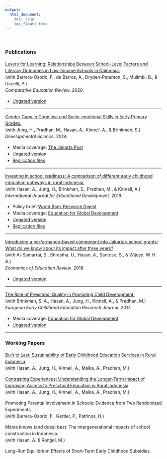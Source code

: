 ```yaml
---
output:
  html_document: 
    toc: true
    toc_float: true
---
```


<link rel="stylesheet" href="styles.css" type="text/css">
<div style="line-height: 1.5em;">
&nbsp;

### Publications

[Levers for Learning: Relationships Between School-Level Factors and Literacy Outcomes in Low-Income Schools in Colombia.](https://doi.org/10.1086/708431)   
(with Barrera-Osorio, F., de Barros, A., Dryden-Peterson, S., Mulimbi, B., & Uccelli, P.)  
*Comparative Education Review*. 2020.

  + [Ungated version](files/colombia.pdf)

***
[Gender Gaps in Cognitive and Socio-emotional Skills in Early Primary Grades.](https://onlinelibrary.wiley.com/doi/abs/10.1111/desc.12931)    
(with Jung, H., Pradhan, M., Hasan, A., Kinnell, A., & Brinkman, S.)  
*Developmental Science*. 2019. 

  + Media coverage: [The Jakarta Post](https://www.thejakartapost.com/academia/2019/10/26/parenting-disregarded-treasure-in-education.html)   
  + [Ungated version](files/gender_indonesia.pdf)   
  + [Replication files](https://github.com/nozominakajima/gender_indonesia) 
  
***
[Investing in school readiness: A comparison of different early childhood education pathways in rural Indonesia.](https://doi.org/10.1016/j.ijedudev.2019.05.009)   
(with Hasan, A., Jung, H., Brinkman, S., Pradhan, M., & Kinnell, A.)  
*International Journal for Educational Development*. 2019. 

  + Policy brief: [World Bank Research Digest](http://documents.worldbank.org/curated/en/897521507140394691/pdf/Research-Digest-Fall-2017.pdf)
  + Media coverage: [Education for Global Development](https://blogs.worldbank.org/education/are-all-early-childhood-education-experiences-equally-cost-effective) 
  + [Ungated version](https://papers.ssrn.com/sol3/papers.cfm?abstract_id=2843915)
  + [Replication files](https://github.com/nozominakajima/pathways_indonesia)

***
[Introducing a performance-based component into Jakarta's school grants: What do we know about its impact after three years?](https://doi.org/10.1016/j.econedurev.2018.10.005)     
(with Al-Samarrai, S., Shrestha, U., Hasan, A., Santoso, S., & Wijoyo, W. H. A.)    
*Economics of Education Review*. 2018.   

  + [Ungated version](https://papers.ssrn.com/sol3/papers.cfm?abstract_id=3057755)  

*** 
[The Role of Preschool Quality in Promoting Child Development.](https://www.tandfonline.com/doi/abs/10.1080/1350293X.2017.1331062)  
(with Brinkman, S. A., Hasan, A., Jung, H., Kinnell, A., & Pradhan, M.)  
*European Early Childhood Education Research Journal*. 2017.    

  + Media coverage: [Education for Global Development](https://blogs.worldbank.org/education/measurement-matters-preschool-quality)
  + [Ungated version](https://papers.ssrn.com/sol3/papers.cfm?abstract_id=2741184)  

*** 

### Working Papers

[Built to Last: Sustainability of Early Childhood Education Services in Rural Indonesia](https://papers.ssrn.com/sol3/papers.cfm?abstract_id=3490315).  
(with Hasan, A., Jung, H., Kinnell, A., Maika, A., Pradhan, M.)

[Contrasting Experiences: Understanding the Longer-Term Impact of Improving Access to Preschool Education in Rural Indonesia](https://papers.ssrn.com/sol3/papers.cfm?abstract_id=3490314).  
(with Hasan, A., Jung, H., Kinnell, A., Maika, A., Pradhan, M.)

Promoting Parental Involvement in Schools: Evidence from Two Randomized Experiments.  
(with Barrera-Osorio, F., Gertler, P., Patrinos, H.)

Mama knows (and does) best: The intergenerational impacts of school construction in Indonesia.  
(with Hasan, A. & Rangel, M.)  

Long-Run Equilibrium Effects of Short-Term Early Childhood Subsidies.  


&nbsp;

